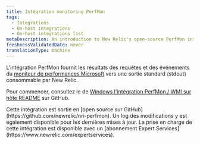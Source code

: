 ```yaml
---
title: Intégration monitoring PerfMon
tags:
  - Integrations
  - On-host integrations
  - On-host integrations list
metaDescription: An introduction to New Relic's open-source PerfMon integration.
freshnessValidatedDate: never
translationType: machine
---
```


L&apos;intégration PerfMon fournit les résultats des requêtes et des événements du [moniteur de performances Microsoft](https://docs.microsoft.com/en-us/previous-versions/windows/it-pro/windows-server-2008-R2-and-2008/cc749154\(v%3dws.11\)) vers une sortie standard (stdout) consommable par New Relic.

Pour commencer, consultez le de [Windows l&apos;intégration PerfMon / WMI sur hôte README](https://github.com/newrelic/nri-perfmon) sur GitHub.

<Callout variant="tip">
  Cette intégration est sortie en [open source sur GitHub](https://github.com/newrelic/nri-perfmon). Un log des modifications y est également disponible pour les dernières mises à jour. La prise en charge de cette intégration est disponible avec un [abonnement Expert Services](https://www.newrelic.com/expertservices).
</Callout>
